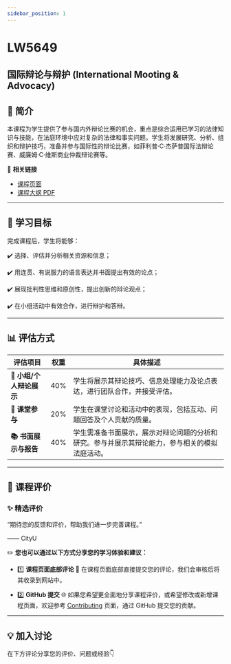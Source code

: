 ```yaml
---
sidebar_position: 1
---
```


# LW5649
## 国际辩论与辩护 (International Mooting & Advocacy)

## **📘 简介**
本课程为学生提供了参与国内外辩论比赛的机会，重点是综合运用已学习的法律知识与技能，在法庭环境中应对复杂的法律和事实问题。学生将发展研究、分析、组织和辩护技巧，准备并参与国际性的辩论比赛，如菲利普·C·杰萨普国际法辩论赛、威廉姆·C·维斯商业仲裁辩论赛等。

🔗 **相关链接**
- [课程页面](https://www.cityu.edu.hk/catalogue/pg/202425/course/LW5649.htm)
- [课程大纲 PDF](https://www.cityu.edu.hk/catalogue/pg/202425/course/LW5649.pdf)

---

## **🎯 学习目标**

完成课程后，学生将能够：

✔️ 选择、评估并分析相关资源和信息；

✔️ 用连贯、有说服力的语言表达并书面提出有效的论点；

✔️ 展现批判性思维和原创性，提出创新的辩论观点；

✔️ 在小组活动中有效合作，进行辩护和答辩。

---

## **📊 评估方式**

| **评估项目**              | **权重** | **具体描述**                                                                                             |
|--------------------------|---------|---------------------------------------------------------------------------------------------------------|
| **📑 小组/个人辩论展示**    | 40%     | 学生将展示其辩论技巧、信息处理能力及论点表达，进行团队合作，并接受评估。                                           |
| **💬 课堂参与**             | 20%     | 学生在课堂讨论和活动中的表现，包括互动、问题回答及个人贡献的质量。                                                 |
| **📚 书面展示与报告**       | 40%     | 学生需准备书面展示，展示对辩论问题的分析和研究。参与并展示其辩论能力，参与相关的模拟法庭活动。                                     |

---

## **💬 课程评价**

### ✨ **精选评价**
<div className={commentStyles.commentBox}>
    <p className={commentStyles.commentText}>
        “期待您的反馈和评价，帮助我们进一步完善课程。”
    </p>
    <p className={commentStyles.commentAuthor}>—— CityU</p>
</div>

✏️ **您也可以通过以下方式分享您的学习体验和建议：**

- 1️⃣ **课程页面底部评论**
💬 在课程页面底部直接提交您的评论，我们会审核后将其收录到网站中。

- 2️⃣ **GitHub 提交**
🌐 如果您希望更全面地分享课程评价，或希望修改或新增课程页面，欢迎参考 [Contributing](/contributing) 页面，通过 GitHub 提交您的贡献。

---

## **💡 加入讨论**

在下方评论分享您的评价、问题或经验👇
<Utterances />
